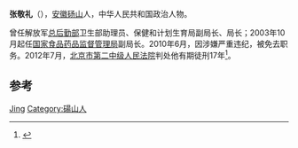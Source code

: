 {{Otheruses|张敬礼}}
'''张敬礼'''（{{bd|1955年|6月||}}），[[安徽|安徽]][[砀山|砀山]]人，中华人民共和国政治人物。

曾任解放军[[总后勤部|总后勤部]]卫生部助理员、保健和计划生育局副局长、局长；2003年10月起任[[国家食品药品监督管理局|国家食品药品监督管理局]]副局长。2010年6月，因涉嫌严重违纪，被免去职务。2012年7月，[[北京市第二中级人民法院|北京市第二中级人民法院]]判处他有期徒刑17年<ref>{{cite news|title=国家药监局副局长张敬礼“落马”之谜|url=http://business.sohu.com/20110113/n278835781.shtml|accessdate=2014-08-16|newspaper=搜狐网|archive-date=2016-03-04|archive-url=https://web.archive.org/web/20160304211012/http://business.sohu.com/20110113/n278835781.shtml|dead-url=no}}</ref>。

== 参考 ==
{{reflist}}

{{中国政治人物小作品}}

{{Authority control}}
{{DEFAULTSORT:Zhang张}}
[[Category:张姓|Jing]]
[[Category:碭山人|Category:碭山人]]